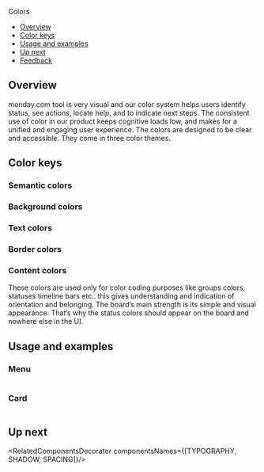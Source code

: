 
<Meta
  title="Foundations/Colors"
/>

<!--- Component documentation -->

<ComponentName withFoundationBackground>
  Colors
</ComponentName>

- [Overview](#overview)
- [Color keys](#color-keys)
- [Usage and examples](#usage-and-examples)
- [Up next](#up-next)
- [Feedback](#feedback)

## Overview
monday.com tool is very visual and our color system helps users identify status, see actions, locate help, and to indicate next steps.
The consistent use of color in our product keeps cognitive loads low, and makes for a unified and engaging user experience.
The colors are designed to be clear and accessible. They come in three color themes.

## Color keys

### Semantic colors
<SemanticColors />

### Background colors
<BackgroundColors />

### Text colors
<TextColors />

### Border colors
<BorderColors />

### Content colors
These colors are used only for color coding purposes like groups colors, statuses timeline bars etc..
this gives understanding and indication of orientation and belonging.
The board’s main strength is its simple and visual appearance. That’s why the status colors should appear on the board and nowhere else in the UI.
<ContentColors />

## Usage and examples

### Menu
<Frame className={classes["colors-example-frame"]}>
  <img className={classes["menu-colors-example-img"]} src={menuColorsExample} alt=""/>
</Frame>

### Card
<Frame className={classes["colors-example-frame"]}>
  <img className={classes["card-colors-example-img"]} src={cardColorsExample} alt=""/>
</Frame>

## Up next
<RelatedComponentsDecorator componentsNames={[TYPOGRAPHY, SHADOW, SPACING]}/>
